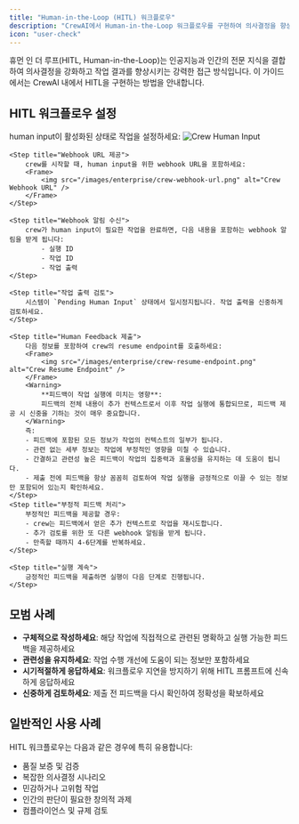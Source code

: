 ```yaml
---
title: "Human-in-the-Loop (HITL) 워크플로우"
description: "CrewAI에서 Human-in-the-Loop 워크플로우를 구현하여 의사결정을 향상시키는 방법을 알아보세요"
icon: "user-check"
---
```


휴먼 인 더 루프(HITL, Human-in-the-Loop)는 인공지능과 인간의 전문 지식을 결합하여 의사결정을 강화하고 작업 결과를 향상시키는 강력한 접근 방식입니다. 이 가이드에서는 CrewAI 내에서 HITL을 구현하는 방법을 안내합니다.

## HITL 워크플로우 설정

<Steps>
    <Step title="작업 구성">
        human input이 활성화된 상태로 작업을 설정하세요:
        <Frame>
            <img src="/images/enterprise/crew-human-input.png" alt="Crew Human Input" />
        </Frame>
    </Step>

    <Step title="Webhook URL 제공">
        crew를 시작할 때, human input을 위한 webhook URL을 포함하세요:
        <Frame>
            <img src="/images/enterprise/crew-webhook-url.png" alt="Crew Webhook URL" />
        </Frame>
    </Step>

    <Step title="Webhook 알림 수신">
        crew가 human input이 필요한 작업을 완료하면, 다음 내용을 포함하는 webhook 알림을 받게 됩니다:
            - 실행 ID
            - 작업 ID
            - 작업 출력
    </Step>

    <Step title="작업 출력 검토">
        시스템이 `Pending Human Input` 상태에서 일시정지됩니다. 작업 출력을 신중하게 검토하세요.
    </Step>

    <Step title="Human Feedback 제출">
        다음 정보를 포함하여 crew의 resume endpoint를 호출하세요:
        <Frame>
            <img src="/images/enterprise/crew-resume-endpoint.png" alt="Crew Resume Endpoint" />
        </Frame>
        <Warning>
            **피드백이 작업 실행에 미치는 영향**:
            피드백의 전체 내용이 추가 컨텍스트로서 이후 작업 실행에 통합되므로, 피드백 제공 시 신중을 기하는 것이 매우 중요합니다.
        </Warning>
        즉:
        - 피드백에 포함된 모든 정보가 작업의 컨텍스트의 일부가 됩니다.
        - 관련 없는 세부 정보는 작업에 부정적인 영향을 미칠 수 있습니다.
        - 간결하고 관련성 높은 피드백이 작업의 집중력과 효율성을 유지하는 데 도움이 됩니다.
        - 제출 전에 피드백을 항상 꼼꼼히 검토하여 작업 실행을 긍정적으로 이끌 수 있는 정보만 포함되어 있는지 확인하세요.
    </Step>
    <Step title="부정적 피드백 처리">
        부정적인 피드백을 제공할 경우:
        - crew는 피드백에서 얻은 추가 컨텍스트로 작업을 재시도합니다.
        - 추가 검토를 위한 또 다른 webhook 알림을 받게 됩니다.
        - 만족할 때까지 4-6단계를 반복하세요.
    </Step>

    <Step title="실행 계속">
        긍정적인 피드백을 제출하면 실행이 다음 단계로 진행됩니다.
    </Step>
</Steps>

## 모범 사례

- **구체적으로 작성하세요**: 해당 작업에 직접적으로 관련된 명확하고 실행 가능한 피드백을 제공하세요
- **관련성을 유지하세요**: 작업 수행 개선에 도움이 되는 정보만 포함하세요
- **시기적절하게 응답하세요**: 워크플로우 지연을 방지하기 위해 HITL 프롬프트에 신속하게 응답하세요
- **신중하게 검토하세요**: 제출 전 피드백을 다시 확인하여 정확성을 확보하세요

## 일반적인 사용 사례

HITL 워크플로우는 다음과 같은 경우에 특히 유용합니다:
- 품질 보증 및 검증
- 복잡한 의사결정 시나리오
- 민감하거나 고위험 작업
- 인간의 판단이 필요한 창의적 과제
- 컴플라이언스 및 규제 검토